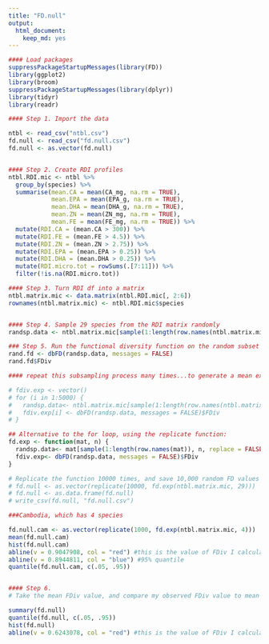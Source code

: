 ```yaml
---
title: "FD.null"
output: 
  html_document: 
    keep_md: yes
---
```


```r
#### Load packages
suppressPackageStartupMessages(library(FD))
library(ggplot2)
library(broom)
suppressPackageStartupMessages(library(dplyr))
library(tidyr)
library(readr)

#### Step 1. Import the data

ntbl <- read_csv("ntbl.csv")
fd.null <- read_csv("fd.null.csv")
fd.null <- as.vector(fd.null)


#### Step 2. Create RDI profiles
ntbl.RDI.mic <- ntbl %>% 
  group_by(species) %>% 
  summarise(mean.CA = mean(CA_mg, na.rm = TRUE),
            mean.EPA = mean(EPA_g, na.rm = TRUE), 
            mean.DHA = mean(DHA_g, na.rm = TRUE), 
            mean.ZN = mean(ZN_mg, na.rm = TRUE), 
            mean.FE = mean(FE_mg, na.rm = TRUE)) %>% 
  mutate(RDI.CA = (mean.CA > 300)) %>% 
  mutate(RDI.FE = (mean.FE > 4.5)) %>% 
  mutate(RDI.ZN = (mean.ZN > 2.75)) %>% 
  mutate(RDI.EPA = (mean.EPA > 0.25)) %>% 
  mutate(RDI.DHA = (mean.DHA > 0.25)) %>% 
  mutate(RDI.micro.tot = rowSums(.[7:11])) %>% 
  filter(!is.na(RDI.micro.tot)) 

#### Step 3. Turn RDI df into a matrix
ntbl.matrix.mic <- data.matrix(ntbl.RDI.mic[, 2:6])
rownames(ntbl.matrix.mic) <- ntbl.RDI.mic$species


#### Step 4. Sample 29 species from the RDI matrix randomly
randsp.data <- ntbl.matrix.mic[sample(1:length(row.names(ntbl.matrix.mic)), 29, replace = FALSE),]

### Step 5. Run the functional diversity function on the random subset
rand.fd <- dbFD(randsp.data, messages = FALSE)
rand.fd$FDiv

#### repeat this subsampling process many times...to generate a mean expected FD value.

# fdiv.exp <- vector()
# for (i in 1:5000) {
#   randsp.data<- ntbl.matrix.mic[sample(1:length(row.names(ntbl.matrix.mic)), 29, replace = FALSE),]
#   fdiv.exp[i] <- dbFD(randsp.data, messages = FALSE)$FDiv
# }

## Alternative to the for loop, using the replicate function:
fd.exp <- function(mat, n) {
  randsp.data<- mat[sample(1:length(row.names(mat)), n, replace = FALSE),]
  fdiv.exp<- dbFD(randsp.data, messages = FALSE)$FDiv
}

# Replicate the function 10000 times, and save 10,000 random FD values as a csv
# fd.null <- as.vector(replicate(10000, fd.exp(ntbl.matrix.mic, 29)))
# fd.null <- as.data.frame(fd.null)
# write_csv(fd.null, "fd.null.csv")

###Cambodia, which has 4 species

fd.null.cam <- as.vector(replicate(1000, fd.exp(ntbl.matrix.mic, 4)))
mean(fd.null.cam)
hist(fd.null.cam)
abline(v = 0.9047908, col = "red") #this is the value of FDiv I calculated for the Cambodia species
abline(v = 0.8944811, col = "blue") #95% quantile
quantile(fd.null.cam, c(.05, .95))


#### Step 6. 
# Take the mean FDiv value, and compare my observed FDiv value to mean expected value.

summary(fd.null)
quantile(fd.null, c(.05, .95))
hist(fd.null)
abline(v = 0.6243078, col = "red") #this is the value of FDiv I calculated for the US species

```

